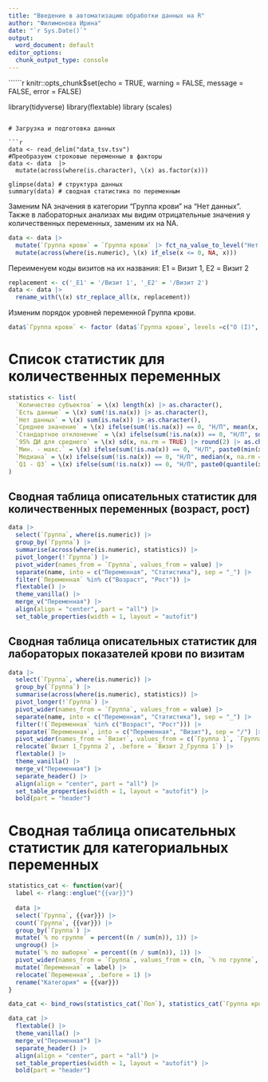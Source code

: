 ```yaml
---
title: "Введение в автоматизацию обработки данных на R"
author: "Филимонова Ирина"
date: "`r Sys.Date()`"
output:
  word_document: default
editor_options:
  chunk_output_type: console
---
```


``````r
knitr::opts_chunk$set(echo = TRUE, warning = FALSE, message = FALSE, error = FALSE)

library(tidyverse)
library(flextable)
library (scales)

```

# Загрузка и подготовка данных

```r
data <- read_delim("data_tsv.tsv")
#Преобразуем строковые переменные в факторы
data <- data  |> 
  mutate(across(where(is.character), \(x) as.factor(x))) 

glimpse(data) # структура данных
summary(data) # сводная статистика по переменным
```

Заменим NA значения в категории "Группа крови" на "Нет данных". Также в лабораторных анализах мы видим отрицательные значения у количественных переменных, заменим их на NA.

```r
data <- data |>
  mutate(`Группа крови` = `Группа крови` |> fct_na_value_to_level("Нет данных")) |> 
  mutate(across(where(is.numeric), \(x) if_else(x <= 0, NA, x)))
```

Переименуем коды визитов на их названия: E1 = Визит 1, E2 = Визит 2

```r
replacement <- c('_E1' = '/Визит 1', '_E2' = '/Визит 2')
data <- data |>
  rename_with(\(x) str_replace_all(x, replacement))
```

Изменим порядок уровней переменной Группа крови.
```r
data$`Группа крови` <- factor (data$`Группа крови`, levels =c("O (I)", "A (II)", "B (III)", "AB (IV)", "Нет данных"))
```

# Список статистик для количественных переменных

```r
statistics <- list(
  `Количество субъектов` = \(x) length(x) |> as.character(),
  `Есть данные` = \(x) sum(!is.na(x)) |> as.character(),
  `Нет данных` = \(x) sum(is.na(x)) |> as.character(),
  `Среднее значение` = \(x) ifelse(sum(!is.na(x)) == 0, "Н/П", mean(x, na.rm = TRUE) |> round(2) |> as.character()),
  `Стандартное отклонение` = \(x) ifelse(sum(!is.na(x)) == 0, "Н/П", sd(x, na.rm = TRUE) |> round(2) |> as.character()),
  `95% ДИ для среднего` = \(x) sd(x, na.rm = TRUE) |> round(2) |> as.character(),
  `Мин. - макс.` = \(x) ifelse(sum(!is.na(x)) == 0, "Н/П", paste0(min(x, na.rm = TRUE) |> round(2), " - ", max(x, na.rm = TRUE) |> round(2))),
  `Медиана` = \(x) ifelse(sum(!is.na(x)) == 0, "Н/П", median(x, na.rm = TRUE) |> round(2) |> as.character()),
  `Q1 - Q3` = \(x) ifelse(sum(!is.na(x)) == 0, "Н/П", paste0(quantile(x, 0.25, na.rm = TRUE) |> round(2), " - ", quantile(x, 0.75, na.rm = TRUE) |> round(2)))
)
```

## Сводная таблица описательных статистик для количественных переменных (возраст, рост)

```r
data |> 
  select(`Группа`, where(is.numeric)) |>
  group_by(`Группа`) |>
  summarise(across(where(is.numeric), statistics)) |>
  pivot_longer(!`Группа`) |>
  pivot_wider(names_from = `Группа`, values_from = value) |> 
  separate(name, into = c("Переменная", "Статистика"), sep = "_") |> 
  filter(`Переменная` %in% c("Возраст", "Рост")) |> 
  flextable() |> 
  theme_vanilla() |> 
  merge_v("Переменная") |> 
  align(align = "center", part = "all") |>
  set_table_properties(width = 1, layout = "autofit")
```

## Сводная таблица описательных статистик для лабораторых показателей крови по визитам

```r
data |> 
  select(`Группа`, where(is.numeric)) |>
  group_by(`Группа`) |>
  summarise(across(where(is.numeric), statistics)) |>
  pivot_longer(!`Группа`) |>
  pivot_wider(names_from = `Группа`, values_from = value) |> 
  separate(name, into = c("Переменная", "Статистика"), sep = "_") |> 
  filter(!(`Переменная` %in% c("Возраст", "Рост"))) |> 
  separate(`Переменная`, into = c("Переменная", "Визит"), sep = "/") |> 
  pivot_wider(names_from = `Визит`, values_from = c(`Группа 1`, `Группа 2`), names_glue = "{`Визит`}_{.value}") |> 
  relocate(`Визит 1_Группа 2`, .before = `Визит 2_Группа 1`) |> 
  flextable() |> 
  theme_vanilla() |> 
  merge_v("Переменная") |> 
  separate_header() |> 
  align(align = "center", part = "all") |>
  set_table_properties(width = 1, layout = "autofit") |> 
  bold(part = "header")
```

# Сводная таблица описательных статистик для категориальных переменных

```r
statistics_cat <- function(var){
  label <- rlang::englue("{{var}}")
  
  data |> 
  select(`Группа`, {{var}}) |>
  count(`Группа`, {{var}}) |> 
  group_by(`Группа`) |>
  mutate(`% по группе` = percent((n / sum(n)), 1)) |> 
  ungroup() |> 
  mutate(`% по выборке` = percent((n / sum(n)), 1)) |> 
  pivot_wider(names_from = `Группа`, values_from = c(n, `% по группе`, `% по выборке`)) |> 
  mutate(`Переменная` = label) |> 
  relocate(`Переменная`, .before = 1) |> 
  rename("Категория" = {{var}}) 
}
```

```r
data_cat <- bind_rows(statistics_cat(`Пол`), statistics_cat(`Группа крови`))
```

```r
data_cat |> 
  flextable() |> 
  theme_vanilla() |> 
  merge_v("Переменная") |> 
  separate_header() |> 
  align(align = "center", part = "all") |>
  set_table_properties(width = 1, layout = "autofit") |> 
  bold(part = "header")
```
